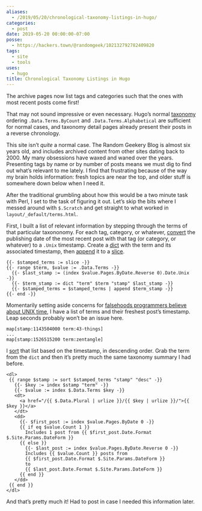 ```yaml
---
aliases:
  - /2019/05/20/chronological-taxonomy-listings-in-hugo/
categories:
  - post
date: 2019-05-20 00:00:00-07:00
posse:
  - https://hackers.town/@randomgeek/102132792782409820
tags:
  - site
  - tools
uses:
  - hugo
title: Chronological Taxonomy Listings in Hugo
---
```


The archive pages now list tags and categories such that the ones with most
recent posts come first!

That may not sound impressive or even necessary. Hugo’s normal [taxonomy][]
ordering `.Data.Terms.ByCount` and `.Data.Terms.Alphabetical` are sufficient
for normal cases, and taxonomy detail pages already present their posts in a
reverse chronology.

This site isn’t *quite* a normal case. The Random Geekery Blog is almost six
years old, and includes archived content from other sites dating back to 2000.
My many obsessions have waxed and waned over the years. Presenting tags by name
or by number of posts means we must dig to find out what’s relevant to me
lately. I find that frustrating because of the way my brain holds information:
fresh topics are near the top, and older stuff is somewhere down below when I
need it.

After the traditional grumbling about how this would be a two minute task with
Perl, I set to the task of figuring it out. Let’s skip the bits where I messed
around with `$.Scratch` and get straight to what worked in
`layout/_default/terms.html`.

First, I built a list of relevant information by stepping through the terms of
that particular taxononomy. For each tag, category, or whatever, [convert][] the
publishing date of the most recent post with that tag (or category, or
whatever) to a `.Unix` timestamp.  Create a [dict][] with the term and its
associated timestamp, then [append][] it to a [slice][].

``` text
{{- $stamped_terms := slice -}}
{{- range $term, $value := .Data.Terms -}}
  {{- $last_stamp := (index $value.Pages.ByDate.Reverse 0).Date.Unix -}}
  {{- $term_stamp := dict "term" $term "stamp" $last_stamp -}}
  {{- $stamped_terms = $stamped_terms | append $term_stamp -}}
{{- end -}}
```

Momentarily setting aside concerns for [falsehoods programmers believe about
UNIX time][falsehoods], I have a list of terms and their freshest post’s
timestamp. Leap seconds probably won’t be an issue here.

``` text
map[stamp:1143504000 term:43-things]
...
map[stamp:1526515200 term:zentangle]
```

I [sort][] that list based on the timestamp, in descending order. Grab the term
from the `dict` and then it’s pretty much the same taxonomy summary I had
before.

``` text
<dl>
 {{ range $stamp := sort $stamped_terms "stamp" "desc" -}}
   {{- $key := index $stamp "term" -}}
   {{- $value := index $.Data.Terms $key -}}
   <dt>
     <a href="/{{ $.Data.Plural | urlize }}/{{ $key | urlize }}/">{{ $key }}</a>
   </dt>
   <dd>
     {{- $first_post := index $value.Pages.ByDate 0 -}}
     {{ if eq $value.Count 1 }}
       Includes 1 post from {{ $first_post.Date.Format $.Site.Params.DateForm }}
     {{ else }}
       {{- $last_post := index $value.Pages.ByDate.Reverse 0 -}}
       Includes {{ $value.Count }} posts from
       {{ $first_post.Date.Format $.Site.Params.DateForm }}
       to
       {{ $last_post.Date.Format $.Site.Params.DateForm }}
     {{ end }}
   </dd>
 {{ end }}
</dl>
```

And that’s pretty much it! Had to post in case I needed this information later.

[taxonomy]: https://gohugo.io/variables/taxonomy/
[convert]: https://gohugo.io/functions/unix/
[dict]: https://gohugo.io/functions/dict/
[append]: https://gohugo.io/functions/append/
[slice]: https://gohugo.io/functions/slice/
[falsehoods]: https://alexwlchan.net/2019/05/falsehoods-programmers-believe-about-unix-time/>
[sort]: https://gohugo.io/functions/sort/
